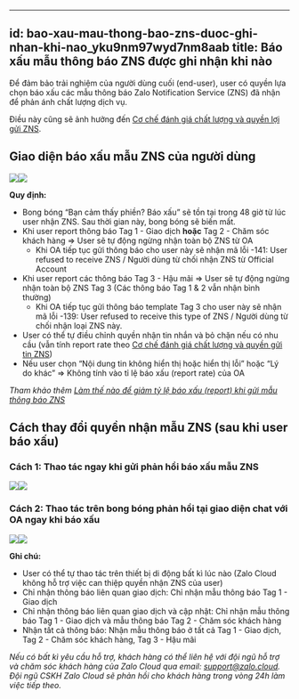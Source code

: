 
---
id: bao-xau-mau-thong-bao-zns-duoc-ghi-nhan-khi-nao_yku9nm97wyd7nm8aab
title: Báo xấu mẫu thông báo ZNS được ghi nhận khi nào
---
Để đảm bảo trải nghiệm của người dùng cuối (end-user), user có quyền lựa chọn báo xấu các mẫu thông báo Zalo Notification Service (ZNS) đã nhận để phản ánh chất lượng dịch vụ.

Điều này cũng sẽ ảnh hưởng đến [Cơ chế đánh giá chất lượng và quyền lợi gửi ZNS](https://zalo.cloud/blog/co-che-danh-gia-chat-luong-va-quyen-loi-gui-zns/rzu6k97e8vkbnmereg).

**Giao diện báo xấu mẫu ZNS của người dùng**
--------------------------------------------

![](https://stc-oa.zdn.vn/uploads/cf1255bf5b13b0c32eccb5fa26fd64da.png)![](https://stc-oa.zdn.vn/uploads/76f78e0f93bec203d8432085014dd0d1.png)

**Quy định:** 

*   Bong bóng “Bạn cảm thấy phiền? Báo xấu” sẽ tồn tại trong 48 giờ từ lúc user nhận ZNS. Sau thời gian này, bong bóng sẽ biến mất.
*   Khi user report thông báo Tag 1 - Giao dịch **hoặc** Tag 2 - Chăm sóc khách hàng => User sẽ tự động ngừng nhận toàn bộ ZNS từ OA
    *   Khi OA tiếp tục gửi thông báo cho user này sẽ nhận mã lỗi -141: User refused to receive ZNS / Người dùng từ chối nhận ZNS từ Official Account
*   Khi user report các thông báo Tag 3 - Hậu mãi => User sẽ tự động ngừng nhận toàn bộ ZNS Tag 3 (Các thông báo Tag 1 & 2 vẫn nhận bình thường)
    *   Khi OA tiếp tục gửi thông báo template Tag 3 cho user này sẽ nhận mã lỗi -139: User refused to receive this type of ZNS / Người dùng từ chối nhận loại ZNS này.
*   User có thể tự điều chỉnh quyền nhận tin nhắn và bỏ chặn nếu có nhu cầu (vẫn tính report rate theo [Cơ chế đánh giá chất lượng và quyền gửi tin ZNS](https://zalo.cloud/blog/co-che-danh-gia-chat-luong-va-quyen-loi-gui-zns/rzu6k97e8vkbnmereg))
*   Nếu user chọn “Nội dung tin không hiển thị hoặc hiển thị lỗi” hoặc “Lý do khác” => Không tính vào tỉ lệ báo xấu (report rate) của OA

_Tham khảo thêm_ [_Làm thế nào để giảm tỷ lệ báo xấu (report) khi gửi mẫu thông báo ZNS_](https://zalo.cloud/blog/lam-the-nao-de-giam-ty-le-bao-xau-report-khi-gui-mau-thong-bao-zns-/j4uvw9eppb98eka4a9)

**Cách thay đổi quyền nhận mẫu ZNS (sau khi user báo xấu)**
-----------------------------------------------------------

### **Cách 1: Thao tác ngay khi gửi phản hồi báo xấu mẫu ZNS**

![](https://stc-oa.zdn.vn/uploads/a9d5f78ffe78611ca2f5596a7d7d9243.png)![](https://stc-oa.zdn.vn/uploads/b472b64d3abac70f892b4af175d6976e.png)

### **Cách 2: Thao tác trên bong bóng phản hồi tại giao diện chat với OA ngay khi báo xấu**

![](https://stc-oa.zdn.vn/uploads/722a04e1f4429d2a0cbc3927b57063ac.png)![](https://stc-oa.zdn.vn/uploads/fccce5ad2630c23114198c8c5f59f3f9.png)

**Ghi chú:**

*   User có thể tự thao tác trên thiết bị di động bất kì lúc nào (Zalo Cloud không hỗ trợ việc can thiệp quyền nhận ZNS của user)
*   Chỉ nhận thông báo liên quan giao dịch: Chỉ nhận mẫu thông báo Tag 1 - Giao dịch
*   Chỉ nhận thông báo liên quan giao dịch và cập nhật: Chỉ nhận mẫu thông báo Tag 1 - Giao dịch và mẫu thông báo Tag 2 - Chăm sóc khách hàng
*   Nhận tất cả thông báo: Nhận mẫu thông báo ở tất cả Tag 1 - Giao dịch, Tag 2 - Chăm sóc khách hàng, Tag 3 - Hậu mãi

_Nếu có bất kì yêu cầu hỗ trợ, khách hàng có thể liên hệ với đội ngũ hỗ trợ và chăm sóc khách hàng của Zalo Cloud qua email:_ [_support@zalo.cloud_](mailto:support@zalo.cloud)_. Đội ngũ CSKH Zalo Cloud sẽ phản hồi cho khách hàng trong vòng 24h làm việc tiếp theo._
